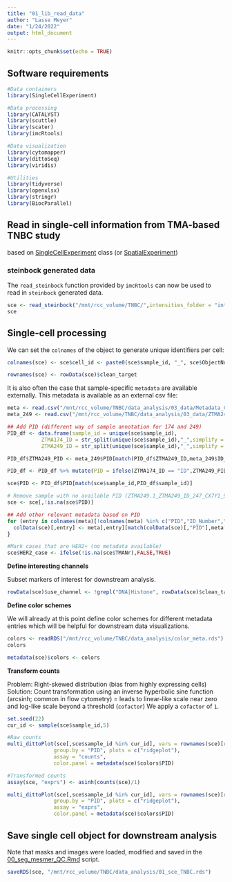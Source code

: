 ```yaml
---
title: "01_lib_read_data"
author: "Lasse Meyer"
date: "1/24/2022"
output: html_document
---
```


```r
knitr::opts_chunk$set(echo = TRUE)
```

## Software requirements

```r
#Data containers
library(SingleCellExperiment)

#Data processing
library(CATALYST)
library(scuttle)
library(scater)
library(imcRtools)

#Data visualization
library(cytomapper)
library(dittoSeq)
library(viridis)

#Utilities
library(tidyverse)
library(openxlsx)
library(stringr)
library(BiocParallel)
```

## Read in single-cell information from TMA-based TNBC study
based on [SingleCellExperiment](https://bioconductor.org/packages/release/bioc/html/SingleCellExperiment.html)
class (or [SpatialExperiment]())

### steinbock generated data
The `read_steinbock` function provided by `imcRtools` can now be used to read in
`steinbock` generated data. 

```r
sce <- read_steinbock("/mnt/rcc_volume/TNBC/",intensities_folder = "intensities",regionprops_folder = "regionprops", graphs_folder = "neighbors",return_as = "sce")
sce
```

## Single-cell processing

We can set the `colnames` of the object to generate unique identifiers per cell:

```r
colnames(sce) <- sce$cell_id <- paste0(sce$sample_id, "_", sce$ObjectNumber)

rownames(sce) <- rowData(sce)$clean_target
```

It is also often the case that sample-specific `metadata` are available externally. This metadata is available as an external csv file:

```r
meta <- read.csv("/mnt/rcc_volume/TNBC/data_analysis/03_data/Metadata_Combined_TNBC_LM.csv",row.names = 1)
meta_249 <- read.csv("/mnt/rcc_volume/TNBC/data_analysis/03_data/ZTMA249_TNBC_LM_processed_bysample.csv",row.names = 1) %>% select(ID_Number,PID)

## Add PID (different way of sample annotation for 174 and 249)
PID_df <- data.frame(sample_id = unique(sce$sample_id),
           ZTMA174_ID = str_split(unique(sce$sample_id),"_",simplify = TRUE)[,3],
           ZTMA249_ID = str_split(unique(sce$sample_id),"_",simplify = TRUE)[,4])

PID_df$ZTMA249_PID <- meta_249$PID[match(PID_df$ZTMA249_ID,meta_249$ID_Number)]

PID_df <- PID_df %>% mutate(PID = ifelse(ZTMA174_ID == "ID",ZTMA249_PID,ZTMA174_ID))

sce$PID <- PID_df$PID[match(sce$sample_id,PID_df$sample_id)]

# Remove sample with no available PID (ZTMA249.1_ZTMA249_ID_247_CX7Y1_99)
sce <- sce[,!is.na(sce$PID)]

## Add other relevant metadata based on PID
for (entry in colnames(meta)[!colnames(meta) %in% c("PID","ID_Number","OS_data","DFS_data")]) {
  colData(sce)[,entry] <- meta[,entry][match(colData(sce)[,"PID"],meta[,"PID"])]
}

#Mark cases that are HER2+ (no metadata available)
sce$HER2_case <- ifelse(!is.na(sce$TMANr),FALSE,TRUE)
```

**Define interesting channels**

Subset markers of interest for downstream analysis.

```r
rowData(sce)$use_channel <- !grepl("DNA|Histone", rowData(sce)$clean_target)
```

**Define color schemes**

We will already at this point define color schemes for different metadata
entries which will be helpful for downstream data visualizations. 

```r
colors <- readRDS("/mnt/rcc_volume/TNBC/data_analysis/color_meta.rds")
colors

metadata(sce)$colors <- colors
```

**Transform counts**

Problem: Right-skewed distribution (bias from highly expressing cells)
Solution: Count transformation using an inverse hyperbolic sine function (arcsinh; common in flow cytometry) = leads to linear-like scale near zero and log-like scale beyond a threshold (`cofactor`)
We apply a `cofactor` of `1`. 

```r
set.seed(22)
cur_id <- sample(sce$sample_id,5)

#Raw counts
multi_dittoPlot(sce[,sce$sample_id %in% cur_id], vars = rownames(sce)[rowData(sce)$clean_target %in% c("panCK","Vimentin","CD45","CD3","CD68")],
               group.by = "PID", plots = c("ridgeplot"), 
               assay = "counts", 
               color.panel = metadata(sce)$colors$PID)

#Transformed counts
assay(sce, "exprs") <- asinh(counts(sce)/1)

multi_dittoPlot(sce[,sce$sample_id %in% cur_id], vars = rownames(sce)[rowData(sce)$clean_target %in% c("panCK","Vimentin","CD45","CD3","CD68")],
               group.by = "PID", plots = c("ridgeplot"), 
               assay = "exprs", 
               color.panel = metadata(sce)$colors$PID)

```

## Save single cell object for downstream analysis

Note that masks and images were loaded, modified and saved in the [00_seg_mesmer_QC.Rmd]() script. 

```r
saveRDS(sce, "/mnt/rcc_volume/TNBC/data_analysis/01_sce_TNBC.rds")
```


